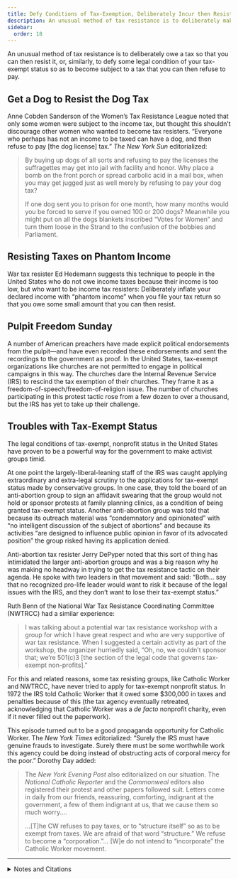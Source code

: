 ```yaml
---
title: Defy Conditions of Tax-Exemption, Deliberately Incur then Resist a Tax
description: An unusual method of tax resistance is to deliberately make yourself taxable in order to owe a tax that you can then resist.
sidebar:
  order: 18
---
```


An unusual method of tax resistance is to deliberately owe a tax so that you can then resist it, or, similarly, to defy some legal condition of your tax-exempt status so as to become subject to a tax that you can then refuse to pay.

## <Badge text="Example" size="medium" /> Get a Dog to Resist the Dog Tax

Anne Cobden Sanderson of the Women’s Tax Resistance League noted that only some women were subject to the income tax, but thought this shouldn’t discourage other women who wanted to become tax resisters.
“Everyone who perhaps has not an income to be taxed can have a dog, and then refuse to pay [the dog license] tax.”
<i>The New York Sun</i> editorialized:

> By buying up dogs of all sorts and refusing to pay the licenses the suffragettes may get into jail with facility and honor.
> Why place a bomb on the front porch or spread carbolic acid in a mail box, when you may get jugged just as well merely by refusing to pay your dog tax?
>
> If one dog sent you to prison for one month, how many months would you be forced to serve if you owned 100 or 200 dogs?
> Meanwhile you might put on all the dogs blankets inscribed “Votes for Women” and turn them loose in the Strand to the confusion of the bobbies and Parliament.

## <Badge text="Example" size="medium" /> Resisting Taxes on Phantom Income

War tax resister Ed Hedemann suggests this technique to people in the United States who do not owe income taxes because their income is too low, but who want to be income tax resisters:
Deliberately inflate your declared income with “phantom income” when you file your tax return so that you owe some small amount that you can then resist.

## <Badge text="Example" size="medium" /> Pulpit Freedom Sunday

A number of American preachers have made explicit political endorsements from the pulpit—and have even recorded these endorsements and sent the recordings to the government as proof.
In the United States, tax-exempt organizations like churches are not permitted to engage in political campaigns in this way.
The churches dare the Internal Revenue Service (IRS) to rescind the tax exemption of their churches.
They frame it as a freedom-of-speech/freedom-of-religion issue.
The number of churches participating in this protest tactic rose from a few dozen to over a thousand, but the IRS has yet to take up their challenge.

## <Badge text="Examples" size="medium" /> Troubles with Tax-Exempt Status

The legal conditions of tax-exempt, nonprofit status in the United States have proven to be a powerful way for the government to make activist groups timid.

At one point the largely-liberal-leaning staff of the IRS was caught applying extraordinary and extra-legal scrutiny to the applications for tax-exempt status made by conservative groups.
In one case, they told the board of an anti-abortion group to sign an affidavit swearing that the group would not hold or sponsor protests at family planning clinics, as a condition of being granted tax-exempt status.
Another anti-abortion group was told that because its outreach material was “condemnatory and opinionated” with “no intelligent discussion of the subject of abortions” and because its activities “are designed to influence public opinion in favor of its advocated position” the group risked having its application denied.

Anti-abortion tax resister Jerry DePyper noted that this sort of thing has intimidated the larger anti-abortion groups and was a big reason why he was making no headway in trying to get the tax resistance tactic on their agenda.
He spoke with two leaders in that movement and said:
“Both… say that no recognized pro-life leader would want to risk it because of the legal issues with the IRS, and they don’t want to lose their tax-exempt status.”

Ruth Benn of the National War Tax Resistance Coordinating Committee (NWTRCC) had a similar experience:

> I was talking about a potential war tax resistance workshop with a group for which I have great respect and who are very supportive of war tax resistance.
> When I suggested a certain activity as part of the workshop, the organizer hurriedly said, “Oh, no, we couldn’t sponsor that; we’re 501(c)3 [the section of the legal code that governs tax-exempt non-profits].”

For this and related reasons, some tax resisting groups, like Catholic Worker and NWTRCC, have never tried to apply for tax-exempt nonprofit status.
In 1972 the IRS told Catholic Worker that it owed some $300,000 in taxes and penalties because of this (the tax agency eventually retreated, acknowledging that Catholic Worker was a <i>de facto</i> nonprofit charity, even if it never filled out the paperwork).

This episode turned out to be a good propaganda opportunity for Catholic Worker.
The <i>New York Times</i> editorialized:
“Surely the IRS must have genuine frauds to investigate.
Surely there must be some worthwhile work this agency could be doing instead of obstructing acts of corporal mercy for the poor.”
Dorothy Day added:

> The <i>New York Evening Post</i> also editorialized on our situation.
> The <i>National Catholic Reporter</i> and the <i>Commonweal</i> editors also registered their protest and other papers followed suit.
> Letters come in daily from our friends, reassuring, comforting, indignant at the government, a few of them indignant at us, that we cause them so much worry.…
>
> …[T]he CW refuses to pay taxes, or to “structure itself” so as to be exempt from taxes.
> We are afraid of that word “structure.”
> We refuse to become a “corporation.”…
> [W]e do not intend to “incorporate” the Catholic Worker movement.

<Aside type="wikipedia" title="Wikipedia">
  <WikipediaBadge title="Pulpit Freedom Sunday" />
  <WikipediaBadge title="Johnson Amendment" />
  <WikipediaBadge title="IRS targeting controversy" />
  <WikipediaBadge title="National War Tax Resistance Coordinating Committee" />
  <WikipediaBadge title="Catholic Worker Movement" />
  <WikipediaBadge title="Dorothy Day" />
</Aside>

---

<details>
<summary>Notes and Citations</summary>

* [“Trafalgar Square Mass Meeting: Mrs. Cobden Sanderson”](https://news.google.com/newspapers?id=GeI6AAAAIBAJ&sjid=6ikMAAAAIBAJ&pg=4616,2737185) <i>The Vote</i> 15 October 1910, p. 291
* [“Dog Tax Strike Is Mrs. Snowden’s Plea”](https://www.fultonhistory.com/Newspaper%209/New%20York%20NY%20Sun/New%20York%20NY%20Sun%201913%20%20Grayscale/New%20York%20NY%20Sun%201913%20%20Grayscale%20-%201094.pdf) <i>New York Sun</i> 13 February 1913
* “Phantom Income” <i>More Than a Paycheck</i> June 2012, p. 2
* DePyper, Jerry “Luke 13:6–9” <i>Pro-life strike/abortion boycott</i> 14 December 2011
* Benn, Ruth [“Nonprofits and Tax-Exempt Status”](https://nwtrcc.org/war-tax-resistance-resources/readings/nonprofits-and-tax-exempt-status/) <i>A Collection of Readings on Money: By, For, and About War Tax Resisters and Resistance</i>
* (editorial) “Imagination, Please” <i>New York Times</i> 24 May 1972
* Day, Dorothy [“On Pilgrimage”](https://catholicworker.org/522-html/) <i>The Catholic Worker</i> June 1972

</details>
